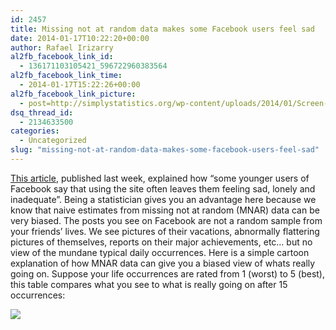 ```yaml
---
id: 2457
title: Missing not at random data makes some Facebook users feel sad
date: 2014-01-17T10:22:20+00:00
author: Rafael Irizarry
al2fb_facebook_link_id:
  - 136171103105421_596722960383564
al2fb_facebook_link_time:
  - 2014-01-17T15:22:26+00:00
al2fb_facebook_link_picture:
  - post=http://simplystatistics.org/wp-content/uploads/2014/01/Screen-Shot-2014-01-17-at-10.16.32-AM.png
dsq_thread_id:
  - 2134633500
categories:
  - Uncategorized
slug: "missing-not-at-random-data-makes-some-facebook-users-feel-sad"
---
```

[This article](http://www.npr.org/2014/01/09/261108836/many-younger-facebook-users-unfriend-the-network), published last week, explained how "some younger users of Facebook say that using the site often leaves them feeling sad, lonely and inadequate". Being a statistician gives you an advantage here because we know that naive estimates from missing not at random (MNAR) data can be very biased. The posts you see on Facebook are not a random sample from your friends' lives. We see pictures of their vacations, abnormally flattering pictures of themselves, reports on their major achievements, etc... but no view of the mundane typical daily occurrences. Here is a simple cartoon explanation of how MNAR data can give you a biased view of whats really going on. Suppose your life occurrences are rated from 1 (worst) to 5 (best), this table compares what you see to what is really going on after 15 occurrences:

![](https://raw.githubusercontent.com/simplystats/simplystats.github.io/master/wp-content/uploads/2014/01/Screen-Shot-2014-01-17-at-10.16.32-AM.png)
 

